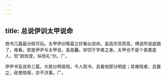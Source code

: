 ```yaml
---
---
---
```

title: 总说伊训太甲说命
---







商书几篇最分晓可玩。太甲伊训等篇又好看似说命。盖高宗资质高，傅说所说底细了，难看。若是伊尹与太甲说，虽是麤，却切于学者之身。太甲也不是个昏愚底人，但“欲败度，纵败礼”尔。广。

伊尹书及说命三篇，大抵分明易晓。今人观书，且看他那分明底；其难晓者，且置之。政使晓得，亦不济事。广。